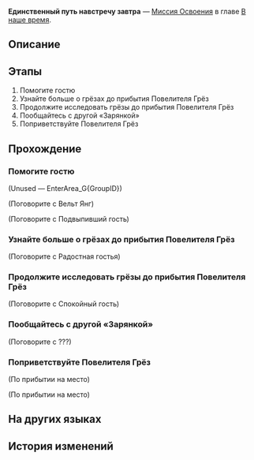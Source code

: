 {{Дополнить|Диалоги.}}
{{Миссия Инфобокс
|id              = 1032601
|Название        = 
|Изображение     = Миссия Освоения Единственный путь навстречу завтра.png
|Тип             = Миссия Освоения
|События         = 
|Глава           = В наше время
|Условия         = Завершена [[Миссия Освоения]] ''[[Пуля и мозг]]''
|Персонажи       = Вельт; Воскресенье; Первопроходец
|СтартЛокация    = [[Пенакония]] — [[Золотой миг]]
|Локации         = Золотой миг
|Предыдущая      = Пуля и мозг
|Следующая       = Фаворит
|Награды         = Опыт Освоения*600; Звёздный нефрит*80; Путеводитель путешественника*6; Утраченный кристалл*8; Часокредиты*300; "Oed' und leer das Meer"*1 { text = Od' und leer das Meer }; Кредиты*60 000
}}
'''Единственный путь навстречу завтра''' — [[Миссия Освоения]] в главе [[В наше время]].

==Описание==
{{Описание|Воскресенье и Зарянка вместе с Вельтом готовятся встретиться с Повелителем Грёз. Но пока он не появился, брат и сестра прогуливаются по улицам, вспоминая о данном в детстве обещании.}}

==Этапы==
# Помогите гостю
# Узнайте больше о грёзах до прибытия Повелителя Грёз
# Продолжите исследовать грёзы до прибытия Повелителя Грёз
# Пообщайтесь с другой «Зарянкой»
# Поприветствуйте Повелителя Грёз

==Прохождение==
{{Дополнить}}


===Помогите гостю===
{{Диалог Начало}}
;(Unused &mdash; EnterArea_G{GroupID})
:{{tx}}
:{{tx}}
:{{tx}}
:{{tx}}

;(Поговорите с Вельт Янг)
<!--Unknown TalkSentence: 103260902-->
:{{tx}}
:{{tx}}
{{Описание миссии|локация=Золотой миг|Вместе с уважаемыми гостями со Звёздного экспресса вы прибываете в заранее оговорённое место. Согласно традиции, во время появления Повелителя Грёз его встречает особый провожатый. Эта важнейшая обязанность ложится на ваши плечи.<br />Вы слышите крики о помощи вдалеке. До запланированного прибытия Повелителя Грёз ещё есть время... Похоже, у вас есть возможность разузнать, что случилось.}}

;(Поговорите с Подвыпивший гость)
:{{tx}}
:{{tx}}
{{Диалог Конец}}

===Узнайте больше о грёзах до прибытия Повелителя Грёз===
{{Описание миссии|локация=Золотой миг|Пьяный гость неровной походкой исчезает в глубинах грёз. Глядя ему в спину, вы погружаетесь в раздумья. Правильно ли строить свою жизнь лишь на чём-то столь неосязаемом, столь незримом, как фантазия, чья-то иллюзия?<br />Воскресенье замечает ваше беспокойство и предлагает вам осмотреться до прибытия Повелителя Грёз. Может быть, вы найдёте ответ на свои сомнения.}}
{{Диалог Начало}}

;(Поговорите с Радостная гостья)
:{{tx}}
:{{tx}}
{{Диалог Конец}}

===Продолжите исследовать грёзы до прибытия Повелителя Грёз===
{{Диалог Начало}}

;(Поговорите с Спокойный гость)
:{{tx}}
:<!--1-second delay-->
:{{tx}}
{{Диалог Конец}}

===Пообщайтесь с другой «Зарянкой»===
{{Описание миссии|локация=Золотой миг|Во время исследования вам в глаза бросается одна женщина... Притворяясь вами, она с напыщенным видом идёт в сторону авеню Глаукса. Вы совершенно не понимаете, что за игру она ведёт.<br />Ради безопасности Пенаконии и защиты собственного образа вам нужно серьёзно с ней потолковать.}}
{{Диалог Начало}}

;(Поговорите с ???)
:{{tx}}
:<!--1-second delay-->
:{{tx}}
{{Диалог Конец}}

===Поприветствуйте Повелителя Грёз===
{{Описание миссии|локация=Золотой миг|Вы прогоняете наслаждающуюся хаосом Недотёпу в маске и слышите далёкий приглушённый вороний грай... Прибыл Повелитель Грёз, вы знаете это.<br />Во имя будущего Пенаконии - отправляйтесь на встречу с былым благодетелем.}}
{{Диалог Начало}}
;(По прибытии на место)

;(По прибытии на место)
:{{tx}}
:{{tx}}
<!--Unknown TalkSentence: 103260306-->
{{Диалог Конец}}

==На других языках==
{{На других языках
|en   = The Only Path to Tomorrow
|zhs  = 通向明天的唯一道路
|zht  = 通向明天的唯一道路
|ja   = 明日へ続く唯一の道
|ko   = 내일로 향하는 유일한 길
|es   = El único camino hacia el mañana
|fr   = La seule Voie pour demain
|ru   = Единственный путь навстречу завтра
|th   = หนทางหนึ่งเดียวสู่วันพรุ่งนี้
|vi   = Con Đường Duy Nhất Hướng Đến Ngày Mai
|de   = Der einzige Weg zum Morgen
|id   = Satu-satunya Jalan Menuju Hari Esok
|pt   = O Único Caminho Para o Amanhã
}}

==История изменений==
{{История изменений|2.7}}
